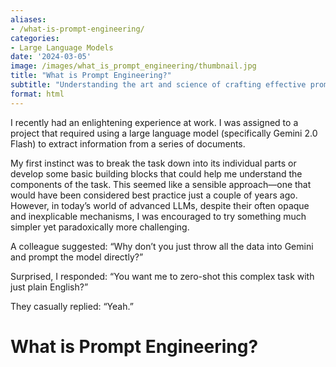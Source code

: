 ```yaml
---
aliases:
- /what-is-prompt-engineering/
categories:
- Large Language Models
date: '2024-03-05'
image: /images/what_is_prompt_engineering/thumbnail.jpg
title: "What is Prompt Engineering?"
subtitle: "Understanding the art and science of crafting effective prompts for large language models"
format: html
---
```


I recently had an enlightening experience at work. I was assigned to a project that required using a large language model (specifically Gemini 2.0 Flash) to extract information from a series of documents.

My first instinct was to break the task down into its individual parts or develop some basic building blocks that could help me understand the components of the task. This seemed like a sensible approach—one that would have been considered best practice just a couple of years ago. However, in today's world of advanced LLMs, despite their often opaque and inexplicable mechanisms, I was encouraged to try something much simpler yet paradoxically more challenging.

A colleague suggested: "Why don't you just throw all the data into Gemini and prompt the model directly?"

Surprised, I responded: "You want me to zero-shot this complex task with just plain English?"

They casually replied: "Yeah."

# What is Prompt Engineering?